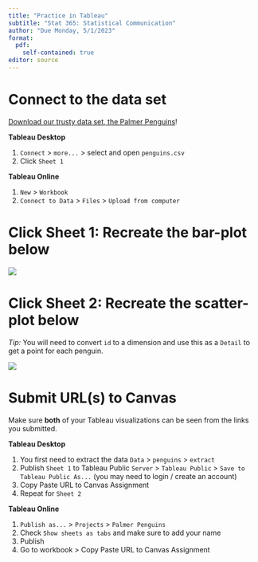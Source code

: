 ```yaml
---
title: "Practice in Tableau"
subtitle: "Stat 365: Statistical Communication"
author: "Due Monday, 5/1/2023"
format: 
  pdf:
    self-contained: true
editor: source
---
```


# Connect to the data set

[Download our trusty data set, the Palmer Penguins](data/penguins.csv)!

**Tableau Desktop**

1. `Connect` > `more...` > select and open `penguins.csv`
2. Click `Sheet 1`

**Tableau Online**

1. `New` > `Workbook`
2. `Connect to Data` > `Files` > `Upload from computer`

<!-- ![](practice-with-tableau/penguins-data-connection.JPG) -->

# Click Sheet 1: Recreate the bar-plot below

![](practice-with-tableau/species-barplot.JPG)

# Click Sheet 2: Recreate the scatter-plot below

*Tip:* You will need to convert `id` to a dimension and use this as a `Detail` to get a point for each penguin.

![](practice-with-tableau/bill-size.JPG)

# Submit URL(s) to Canvas

<!-- For credit, submit the links to your Tableau visualizations. -->

Make sure **both** of your Tableau visualizations can be seen from the links you submitted.

**Tableau Desktop**

1. You first need to extract the data `Data` > `penguins` > `extract`
2. Publish `Sheet 1` to Tableau Public `Server` > `Tableau Public` > `Save to Tableau Public As...` (you may need to login / create an account)
3. Copy Paste URL to Canvas Assignment
4. Repeat for `Sheet 2`

<!-- ![](images/public-publish.JPG) -->

**Tableau Online**

1. `Publish as...` > `Projects` > `Palmer Penguins`
2. Check `Show sheets as tabs` and make sure to add your name
3. Publish
4. Go to workbook > Copy Paste URL to Canvas Assignment


